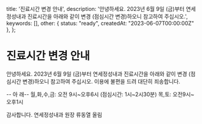   title: '진료시간 변경 안내',
  description: '안녕하세요. 2023년 6월 9일 (금)부터 연세정성내과 진료시간을  아래와 같이 변경 (점심시간 변경)하오니 참고하여 주십시오.',
  keywords: [],
  other: { status: "ready", createdAt: "2023-06-07T00:00:00Z" },
};

# 진료시간 변경 안내

안녕하세요.
2023년 6월 9일 (금)부터 연세정성내과 진료시간을  아래와 같이 변경 (점심시간 변경)하오니 참고하여 주십시오.
이용에 불편을 드려 대단히 죄송합니다.


-- 아  래--
월,화,수,금: 오전 9시~오후6시 (점심시간: 1시~2시30분)
목,토: 오전9시~오후1시


감사합니다.
연세정성내과 원장 류동열 올림
